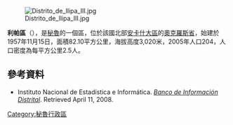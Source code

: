 [[Image:Distrito_de_llipa_III.jpg|right]]

'''利帕區'''（{{lang-es|Distrito de Llipa}}），是[[秘魯|秘魯]]的一個區，位於該國北部[[安卡什大區|安卡什大區]]的[[奧克羅斯省|奧克羅斯省]]，始建於1957年11月15日，面積82.10平方公里，海拔高度3,020米，2005年人口204，人口密度為每平方公里2.5人。

==參考資料==
*{{es icon}} Instituto Nacional de Estadística e Informática. ''[https://web.archive.org/web/20080410165254/http://desa.inei.gob.pe/mapas/bid/ Banco de Información Distrital]''. Retrieved April 11, 2008.

{{coord|10|30|S|77|15|W|type:adm3rd_source:kolossus-itwiki|display=title}}

{{Peru-geo-stub}}
[[Category:秘魯行政區|Category:秘魯行政區]]
